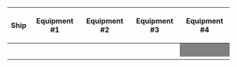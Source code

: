 {| class="wikitable" style="text-align:center"
|-
!Ship
!Equipment #1
!Equipment #2
!Equipment #3
!Equipment #4
|-
|{{ShipBattleCard|Isuzu/Kai Ni}}
| {{EquipmentCard|Type 3 Active Sonar|size=75px}}
| {{EquipmentCard|20.3cm Twin Gun Mount|size=75px}}
| {{EquipmentCard|20.3cm Twin Gun Mount|size=75px}}
|style="background:grey"|
|-
|{{ShipBattleCard|Yuudachi/Kai Ni}}
| {{EquipmentCard|Type 3 Active Sonar|size=75px}}
| {{EquipmentCard|Type 3 Active Sonar|size=75px}}
| {{EquipmentCard|Type 3 Depth Charge Projector|size=75px}}
|style="background:grey"|
|-
|{{ShipBattleCard|Shigure/Kai Ni}}
| {{EquipmentCard|Type 3 Active Sonar|size=75px}}
| {{EquipmentCard|Type 3 Active Sonar|size=75px}}
| {{EquipmentCard|Type 3 Depth Charge Projector|size=75px}}
|style="background:grey"|
|-
|{{ShipBattleCard|Akebono/Kai}}
| {{EquipmentCard|Type 3 Active Sonar|size=75px}}
| {{EquipmentCard|Type 3 Active Sonar|size=75px}}
| {{EquipmentCard|Type 3 Depth Charge Projector|size=75px}}
|style="background:grey"|
|-
|{{ShipBattleCard|Makigumo/Kai}}
| {{EquipmentCard|Type 3 Active Sonar|size=75px}}
| {{EquipmentCard|Type 3 Active Sonar|size=75px}}
| {{EquipmentCard|Type 3 Depth Charge Projector|size=75px}}
|style="background:grey"|
|-
|}